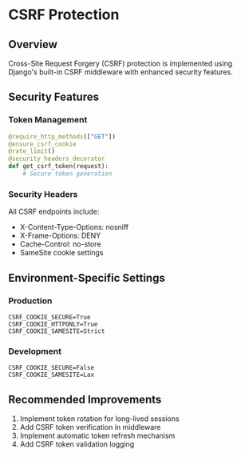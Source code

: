 # CSRF Protection

## Overview
Cross-Site Request Forgery (CSRF) protection is implemented using Django's built-in CSRF middleware with enhanced security features.

## Security Features

### Token Management
```python
@require_http_methods(["GET"])
@ensure_csrf_cookie
@rate_limit()
@security_headers_decorator
def get_csrf_token(request):
    # Secure token generation
```

### Security Headers
All CSRF endpoints include:
- X-Content-Type-Options: nosniff
- X-Frame-Options: DENY
- Cache-Control: no-store
- SameSite cookie settings

## Environment-Specific Settings

### Production
```env
CSRF_COOKIE_SECURE=True
CSRF_COOKIE_HTTPONLY=True
CSRF_COOKIE_SAMESITE=Strict
```

### Development
```env
CSRF_COOKIE_SECURE=False
CSRF_COOKIE_SAMESITE=Lax
```

## Recommended Improvements
1. Implement token rotation for long-lived sessions
2. Add CSRF token verification in middleware
3. Implement automatic token refresh mechanism
4. Add CSRF token validation logging
